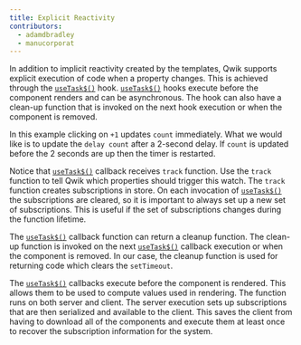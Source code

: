 ```yaml
---
title: Explicit Reactivity
contributors:
  - adamdbradley
  - manucorporat
---
```


In addition to implicit reactivity created by the templates, Qwik supports explicit execution of code when a property changes. This is achieved through the [`useTask$()`](/docs/(qwik)/components/tasks/index.mdx#usetask) hook. [`useTask$()`](/docs/(qwik)/components/tasks/index.mdx#usetask) hooks execute before the component renders and can be asynchronous. The hook can also have a clean-up function that is invoked on the next hook execution or when the component is removed.

In this example clicking on `+1` updates `count` immediately. What we would like is to update the `delay count` after a 2-second delay. If `count` is updated before the 2 seconds are up then the timer is restarted.

Notice that [`useTask$()`](/docs/(qwik)/components/tasks/index.mdx#usetask) callback receives `track` function. Use the `track` function to tell Qwik which properties should trigger this watch. The `track` function creates subscriptions in store. On each invocation of [`useTask$()`](/docs/(qwik)/components/tasks/index.mdx#usetask) the subscriptions are cleared, so it is important to always set up a new set of subscriptions. This is useful if the set of subscriptions changes during the function lifetime.

The [`useTask$()`](/docs/(qwik)/components/tasks/index.mdx#usetask) callback function can return a cleanup function. The clean-up function is invoked on the next [`useTask$()`](/docs/(qwik)/components/tasks/index.mdx#usetask) callback execution or when the component is removed. In our case, the cleanup function is used for returning code which clears the `setTimeout`.

The [`useTask$()`](/docs/(qwik)/components/tasks/index.mdx#usetask) callbacks execute before the component is rendered. This allows them to be used to compute values used in rendering. The function runs on both server and client. The server execution sets up subscriptions that are then serialized and available to the client. This saves the client from having to download all of the components and execute them at least once to recover the subscription information for the system.
